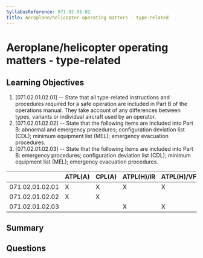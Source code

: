 ```yaml
---
SyllabusReference: 071.02.01.02
Title: Aeroplane/helicopter operating matters - type-related
---
```


# Aeroplane/helicopter operating matters - type-related

## Learning Objectives

1. [071.02.01.02.01] -- State that all type-related instructions and procedures
   required for a safe operation are included in Part B of the operations
   manual. They take account of any differences between types, variants or
   individual aircraft used by an operator.
2. [071.02.01.02.02] -- State that the following items are included into Part B:
   abnormal and emergency procedures; configuration deviation list (CDL);
   minimum equipment list (MEL); emergency evacuation procedures.
3. [071.02.01.02.03] -- State that the following items are included into Part B:
   emergency procedures; configuration deviation list (CDL); minimum equipment
   list (MEL); emergency evacuation procedures.

|                 | ATPL(A) | CPL(A) | ATPL(H)/IR | ATPL(H)/VFR | CPL(H) | IR  | CBIR(A) |
| --------------- | ------- | ------ | ---------- | ----------- | ------ | --- | ------- |
| 071.02.01.02.01 | X       | X      | X          | X           | X      |     |         |
| 071.02.01.02.02 | X       | X      |            |             |        |     |         |
| 071.02.01.02.03 |         |        | X          | X           | X      |     |         |

## Summary

## Questions
